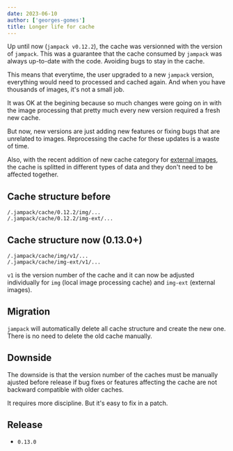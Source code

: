 ```yaml
---
date: 2023-06-10
author: ['georges-gomes']
title: Longer life for cache
---
```


Up until now (`jampack v0.12.2`), the cache was versionned with the version of `jampack`.
This was a guarantee that the cache consumed by `jampack` was always up-to-date with the code.
Avoiding bugs to stay in the cache.

This means that everytime, the user upgraded to a new `jampack` version, everything would need to processed
and cached again. And when you have thousands of images, it's not a small job.

It was OK at the begining because so much changes were going on in with the image processing that
pretty much every new version required a fresh new cache.

But now, new versions are just adding new features or fixing bugs that are unrelated to images. Reprocessing
the cache for these updates is a waste of time.

Also, with the recent addition of new cache category for [external images](/devlog/external-images),
the cache is splitted in different types of data and they don't need to be affected together.

## Cache structure before

```
/.jampack/cache/0.12.2/img/...
/.jampack/cache/0.12.2/img-ext/...
```

## Cache structure now (0.13.0+)

```
/.jampack/cache/img/v1/...
/.jampack/cache/img-ext/v1/...
```

`v1` is the version number of the cache and it can now be adjusted individually for `img` (local image processing cache) and `img-ext` (external images).

## Migration

`jampack` will automatically delete all cache structure and create the new one. There is no need to delete the old cache manually.

## Downside

The downside is that the version number of the caches must be manually ajusted before release if bug fixes or features
affecting the cache are not backward compatible with older caches.

It requires more discipline. But it's easy to fix in a patch.

## Release

- `0.13.0`

